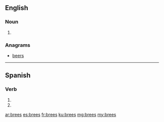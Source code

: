 ==English==

===Noun===
{{head|en}}

# {{plural of|bree}}

===Anagrams===
* [[beers#English|beers]] 

----

==Spanish==

===Verb===
{{es-verb-form|brear}}

# {{es-verb form of|ending=ar|mood=imperative|sense=negative|pers=2|formal=no|number=singular|brear}}
# {{es-verb form of|ending=ar|mood=subjunctive|tense=present|pers=2|formal=no|number=singular|brear}}

[[ar:brees]]
[[es:brees]]
[[fr:brees]]
[[ku:brees]]
[[mg:brees]]
[[my:brees]]